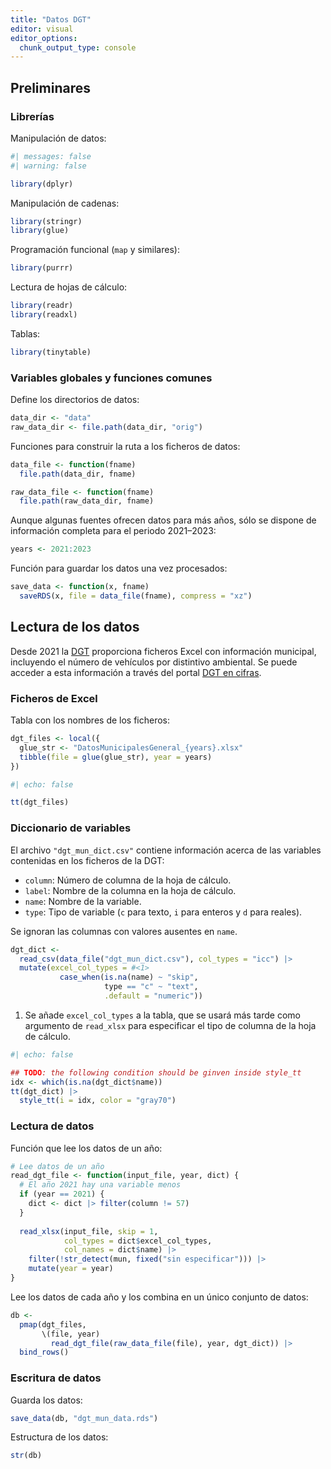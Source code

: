 ```yaml
---
title: "Datos DGT"
editor: visual
editor_options: 
  chunk_output_type: console
---
```


## Preliminares

### Librerías

Manipulación de datos:

```r
#| messages: false
#| warning: false

library(dplyr)
```

Manipulación de cadenas:

```r
library(stringr)
library(glue)
```

Programación funcional (`map` y similares):

```r
library(purrr)
```

Lectura de hojas de cálculo:

```r
library(readr)
library(readxl)
```

Tablas:

```r
library(tinytable)
```

### Variables globales y funciones comunes

Define los directorios de datos:

```r
data_dir <- "data"
raw_data_dir <- file.path(data_dir, "orig")
```

Funciones para construir la ruta a los ficheros de datos:

```r
data_file <- function(fname) 
  file.path(data_dir, fname)

raw_data_file <- function(fname) 
  file.path(raw_data_dir, fname)
```

Aunque algunas fuentes ofrecen datos para más años, sólo se dispone de información completa para el periodo 2021--2023:

```r
years <- 2021:2023
```

Función para guardar los datos una vez procesados:

```r
save_data <- function(x, fname) 
  saveRDS(x, file = data_file(fname), compress = "xz")
```

## Lectura de los datos

Desde 2021 la [DGT](https://www.dgt.es) proporciona ficheros Excel con información municipal, incluyendo el número de vehículos por distintivo ambiental. Se puede acceder a esta información a través del portal [DGT en cifras](https://www.dgt.es/menusecundario/dgt-en-cifras/).

### Ficheros de Excel

Tabla con los nombres de los ficheros:

```r
dgt_files <- local({
  glue_str <- "DatosMunicipalesGeneral_{years}.xlsx"
  tibble(file = glue(glue_str), year = years)
})
```

```r
#| echo: false

tt(dgt_files)
```

### Diccionario de variables

El archivo `"dgt_mun_dict.csv"` contiene información acerca de las variables contenidas en los ficheros de la DGT:

-   `column`: Número de columna de la hoja de cálculo.
-   `label`: Nombre de la columna en la hoja de cálculo.
-   `name`: Nombre de la variable.
-   `type`: Tipo de variable (`c` para texto, `i` para enteros y `d` para reales).

Se ignoran las columnas con valores ausentes en `name`.

```r
dgt_dict <-
  read_csv(data_file("dgt_mun_dict.csv"), col_types = "icc") |>
  mutate(excel_col_types = #<1>
           case_when(is.na(name) ~ "skip",
                     type == "c" ~ "text",
                     .default = "numeric"))
```

1.  Se añade `excel_col_types` a la tabla, que se usará más tarde como argumento de `read_xlsx` para especificar el tipo de columna de la hoja de cálculo.

```r
#| echo: false

## TODO: the following condition should be ginven inside style_tt
idx <- which(is.na(dgt_dict$name))
tt(dgt_dict) |> 
  style_tt(i = idx, color = "gray70")
```

### Lectura de datos

Función que lee los datos de un año:

```r
# Lee datos de un año
read_dgt_file <- function(input_file, year, dict) {
  # El año 2021 hay una variable menos
  if (year == 2021) {
    dict <- dict |> filter(column != 57)
  }
  
  read_xlsx(input_file, skip = 1,
            col_types = dict$excel_col_types,
            col_names = dict$name) |>
    filter(!str_detect(mun, fixed("sin especificar"))) |>
    mutate(year = year)
}
```

Lee los datos de cada año y los combina en un único conjunto de datos:

```r

db <- 
  pmap(dgt_files,
       \(file, year) 
         read_dgt_file(raw_data_file(file), year, dgt_dict)) |>
  bind_rows()
```

### Escritura de datos

Guarda los datos:

```r
save_data(db, "dgt_mun_data.rds")
```

Estructura de los datos:

```r
str(db)
```
